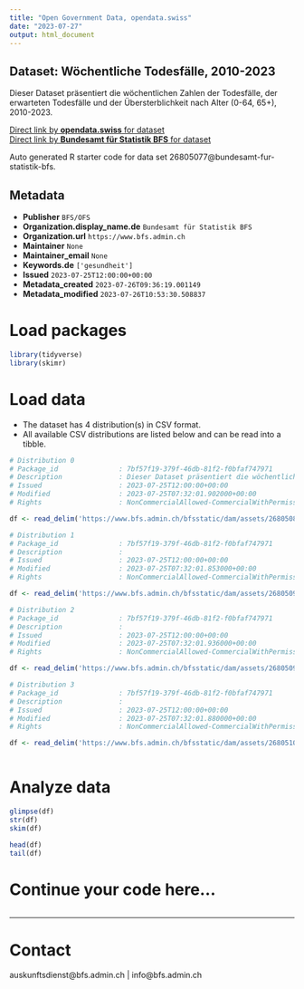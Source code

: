 ```yaml
---
title: "Open Government Data, opendata.swiss"
date: "2023-07-27"
output: html_document
---
```


## Dataset: Wöchentliche Todesfälle, 2010-2023

Dieser Dataset präsentiert die wöchentlichen Zahlen der Todesfälle, der erwarteten Todesfälle und der Übersterblichkeit nach Alter (0-64, 65+), 2010-2023.

[Direct link by **opendata.swiss** for dataset](https://opendata.swiss/de/dataset/wochentliche-todesfalle-2010-20232)<br>
[Direct link by **Bundesamt für Statistik BFS** for dataset](https://www.bfs.admin.ch/asset/de/ts-d-14.03.04.03-wr)

Auto generated R starter code for data set 26805077@bundesamt-fur-statistik-bfs.

## Metadata

- **Publisher** `BFS/OFS`
- **Organization.display_name.de** `Bundesamt für Statistik BFS`
- **Organization.url** `https://www.bfs.admin.ch`
- **Maintainer** `None`
- **Maintainer_email** `None`
- **Keywords.de** `['gesundheit']`
- **Issued** `2023-07-25T12:00:00+00:00`
- **Metadata_created** `2023-07-26T09:36:19.001149`
- **Metadata_modified** `2023-07-26T10:53:30.508837`


# Load packages

```r

library(tidyverse)
library(skimr)

```

# Load data

-   The dataset has 4 distribution(s) in CSV format.
-   All available CSV distributions are listed below and can be read into a tibble.

```r

# Distribution 0
# Package_id               : 7bf57f19-379f-46db-81f2-f0bfaf747971
# Description              : Dieser Dataset präsentiert die wöchentlichen Zahlen der Todesfälle, der erwarteten Todesfälle und der Übersterblichkeit nach Alter (0-64, 65+), 2010-2023.
# Issued                   : 2023-07-25T12:00:00+00:00
# Modified                 : 2023-07-25T07:32:01.902000+00:00
# Rights                   : NonCommercialAllowed-CommercialWithPermission-ReferenceRequired

df <- read_delim('https://www.bfs.admin.ch/bfsstatic/dam/assets/26805088/master')

# Distribution 1
# Package_id               : 7bf57f19-379f-46db-81f2-f0bfaf747971
# Description              : 
# Issued                   : 2023-07-25T12:00:00+00:00
# Modified                 : 2023-07-25T07:32:01.853000+00:00
# Rights                   : NonCommercialAllowed-CommercialWithPermission-ReferenceRequired

df <- read_delim('https://www.bfs.admin.ch/bfsstatic/dam/assets/26805093/master')

# Distribution 2
# Package_id               : 7bf57f19-379f-46db-81f2-f0bfaf747971
# Description              : 
# Issued                   : 2023-07-25T12:00:00+00:00
# Modified                 : 2023-07-25T07:32:01.936000+00:00
# Rights                   : NonCommercialAllowed-CommercialWithPermission-ReferenceRequired

df <- read_delim('https://www.bfs.admin.ch/bfsstatic/dam/assets/26805098/master')

# Distribution 3
# Package_id               : 7bf57f19-379f-46db-81f2-f0bfaf747971
# Description              : 
# Issued                   : 2023-07-25T12:00:00+00:00
# Modified                 : 2023-07-25T07:32:01.880000+00:00
# Rights                   : NonCommercialAllowed-CommercialWithPermission-ReferenceRequired

df <- read_delim('https://www.bfs.admin.ch/bfsstatic/dam/assets/26805103/master')



```

# Analyze data

```r

glimpse(df)
str(df)
skim(df)

head(df)
tail(df)

```

# Continue your code here...

```r

```

------------------------------------------------------------------------

# Contact

auskunftsdienst@bfs.admin.ch | info@bfs.admin.ch
